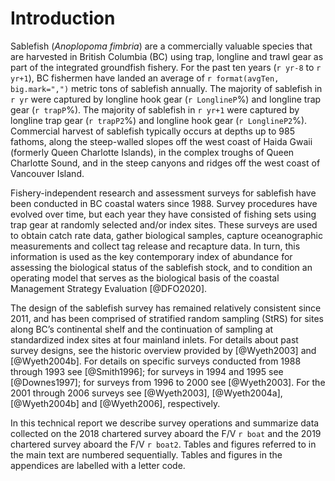 # Introduction

Sablefish (*Anoplopoma fimbria*) are a commercially valuable species that are harvested in British Columbia (BC) using trap, longline and trawl gear as part of the integrated groundfish fishery. For the past ten years (`r yr-8` to `r yr+1`),  BC fishermen have landed an average of `r format(avgTen, big.mark=",")` metric tons of sablefish annually.  The majority of sablefish in `r yr`  were captured by longline hook gear  (`r LonglineP`\%) and longline trap gear (`r trapP`\%). The majority of sablefish   in  `r yr+1`   were  captured  by  longline trap gear  (`r trapP2`\%) and longline hook gear  (`r LonglineP2`\%). Commercial harvest of sablefish typically occurs at depths up to 985 fathoms, along the steep-walled slopes off the west coast of Haida Gwaii (formerly Queen Charlotte Islands), in the complex  troughs  of Queen  Charlotte Sound, and in the steep canyons and ridges off the west coast of  Vancouver  Island. 

Fishery-independent research and assessment surveys for sablefish have been conducted in BC coastal waters since 1988. Survey procedures have evolved over time, but each year they have consisted of fishing sets using trap gear at randomly selected and/or index sites. These surveys are used to obtain catch rate data, gather biological samples, capture oceanographic measurements and collect tag release and recapture data. In turn, this information is used as the key contemporary index of abundance for assessing the biological status of the sablefish stock, and to condition an operating model that serves as the biological basis of the coastal Management Strategy Evaluation [@DFO2020]. 

The design of the sablefish survey has remained relatively consistent since 2011, and has been comprised of stratified random sampling (StRS) for sites along BC’s continental shelf and the continuation of sampling at standardized index sites at four mainland inlets. For details about past survey designs, see the historic overview provided by [@Wyeth2003] and [@Wyeth2004b]. For details on specific surveys conducted from 1988 through 1993 see [@Smith1996]; for surveys in 1994 and 1995 see [@Downes1997]; for surveys from 1996 to 2000 see [@Wyeth2003].  For the 2001 through 2006 surveys see [@Wyeth2003], [@Wyeth2004a], [@Wyeth2004b] and [@Wyeth2006], respectively.  

In this technical report we describe survey operations and summarize data collected on the 2018 chartered survey aboard the F/V `r boat` and the 2019 chartered survey aboard the F/V `r boat2`. Tables and figures referred to in the main text are numbered sequentially. Tables and figures in the appendices are labelled with a letter code.